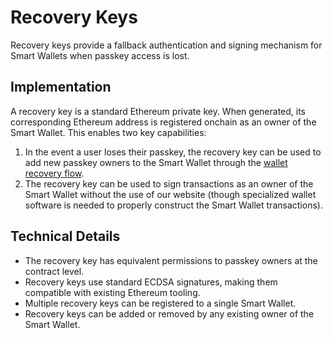 
# Recovery Keys

Recovery keys provide a fallback authentication and signing mechanism for Smart Wallets when passkey access is lost.

## Implementation
A recovery key is a standard Ethereum private key. When generated, its corresponding Ethereum address is registered onchain as an owner of the Smart Wallet. This enables two key capabilities:

1. In the event a user loses their passkey, the recovery key can be used to add new passkey owners to the Smart Wallet through the [wallet recovery flow](https://help.coinbase.com/en/wallet/getting-started/smart-wallet-recovery).
2. The recovery key can be used to sign transactions as an owner of the Smart Wallet without the use of our website (though specialized wallet software is needed to properly construct the Smart Wallet transactions).

## Technical Details
- The recovery key has equivalent permissions to passkey owners at the contract level.
- Recovery keys use standard ECDSA signatures, making them compatible with existing Ethereum tooling.
- Multiple recovery keys can be registered to a single Smart Wallet.
- Recovery keys can be added or removed by any existing owner of the Smart Wallet.


